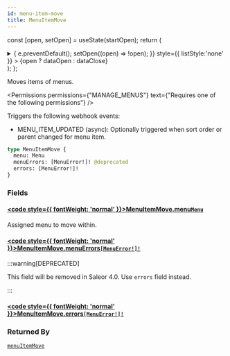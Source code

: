 ```yaml
---
id: menu-item-move
title: MenuItemMove
---
```






const [open, setOpen] = useState(startOpen);
return (
<details {...(open ? { open: true } : {})} className="details" style={{ border:'none', boxShadow:'none', background:'var(--ifm-background-color)' }}>
<summary
onClick={(e) => {
e.preventDefault();
setOpen((open) => !open);
}}
style={{ listStyle:'none' }} >
{open ? dataOpen : dataClose}
</summary>
{open && children}
</details>
);
};

Moves items of menus.


<Permissions permissions={"MANAGE_MENUS"} text={"Requires one of the following permissions"} />


Triggers the following webhook events:

- MENU_ITEM_UPDATED (async): Optionally triggered when sort order or parent changed for menu item.

```graphql
type MenuItemMove {
  menu: Menu
  menuErrors: [MenuError!]! @deprecated
  errors: [MenuError!]!
}
```

### Fields

#### [<code style={{ fontWeight: 'normal' }}>MenuItemMove.<b>menu</b></code>](#)<Bullet />[`Menu`](../../../api-reference/menu/objects/menu.mdx) <Badge class="badge badge--secondary" text="object"/> <Badge class="badge badge--secondary" text="menu"/>

Assigned menu to move within.

#### [<code style={{ fontWeight: 'normal' }}>MenuItemMove.<b>menuErrors</b></code>](#)<Bullet />[`[MenuError!]!`](../../../api-reference/menu/objects/menu-error.mdx) <Badge class="badge badge--deprecated badge--secondary" text="deprecated"/> <Badge class="badge badge--secondary" text="non-null"/> <Badge class="badge badge--secondary" text="object"/> <Badge class="badge badge--secondary" text="menu"/>

:::warning[DEPRECATED]

This field will be removed in Saleor 4.0. Use `errors` field instead.

:::

#### [<code style={{ fontWeight: 'normal' }}>MenuItemMove.<b>errors</b></code>](#)<Bullet />[`[MenuError!]!`](../../../api-reference/menu/objects/menu-error.mdx) <Badge class="badge badge--secondary" text="non-null"/> <Badge class="badge badge--secondary" text="object"/> <Badge class="badge badge--secondary" text="menu"/>

### Returned By

[`menuItemMove`](../../../api-reference/menu/mutations/menu-item-move.mdx) <Badge class="badge badge--secondary" text="mutation"/>

